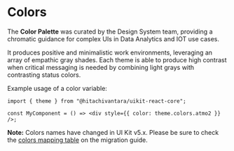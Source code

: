 
<Meta title="Foundation/Colors" />

# Colors

The **Color Palette** was curated by the Design System team, providing a chromatic guidance for complex UIs in Data Analytics and IOT use cases.

It produces positive and minimalistic work environments, leveraging an array of empathic gray shades. Each theme is able to produce high contrast when critical messaging is needed by combining light grays with contrasting status colors.

Example usage of a color variable:

```tsx
import { theme } from "@hitachivantara/uikit-react-core";

const MyComponent = () => <div style={{ color: theme.colors.atmo2 }} />;
```

**Note:** Colors names have changed in UI Kit v5.x. Please be sure to check the [colors mapping table](./?path=/docs/overview-migration-from-v4-x--docs#colors) on the migration guide.

<Story name="Main">
  <Colors />
</Story>
